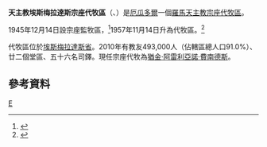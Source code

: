 {{Infobox Roman Catholic diocese
|Roman Catholic Diocese of = 天主教埃斯梅拉達斯宗座代牧區
|Latin name of diocese = Vicariatus Apostolicus Esmeraldensis
|image = Ecuador - Vicariato apostolico di Esmeraldas.jpg
|caption = 代牧區範圍
|location = [[厄瓜多爾|厄瓜多爾]]
|territory = [[埃斯梅拉達斯省|埃斯梅拉達斯省]]
|population = 493,000
|rite = 拉丁禮
|patron = 
|province = 
|established = 1945年
|cathedral = 基督君王座堂
|副主教座堂 =
|leadership = 宗座代牧
|website = 
|教宗 = 
|metropolitan = 
|ordinary = 猶金·阿雷利亞諾·費南德斯
|coadjutor bishop = 
|emeritus = 
}}

'''天主教埃斯梅拉達斯宗座代牧區'''（{{lang-la|Vicariatus Apostolicus Esmeraldensis}}、{{lang-es|Vicariato Apostólico de Esmeraldas}}）是[[厄瓜多爾|厄瓜多爾]]一個[[羅馬天主教|羅馬天主教]][[宗座代牧區|宗座代牧區]]。

1945年12月14日設宗座監牧區，<ref>{{cite journal
|journal=[[宗座公報|宗座公報]]
|publisher=梵蒂岡出版社
|date=1946年
|volume=38
|title=''Ad dominicum gregem''
|page=338
|url=http://www.vatican.va/archive/aas/documents/AAS%2038%20%5B1946%5D%20-%20ocr.pdf
|access-date=2013-06-05
|archive-date=2010-03-27
|archive-url=https://web.archive.org/web/20100327070129/http://www.vatican.va/archive/aas/documents/AAS%2038%20%5B1946%5D%20-%20ocr.pdf
|dead-url=no
}}</ref>1957年11月14日升為代牧區。<ref>{{cite journal
|journal=[[宗座公報|宗座公報]]
|publisher=梵蒂岡出版社
|date=1958年
|volume=50
|title=''Solet Apostolica''
|page=349
|url=http://www.vatican.va/archive/aas/documents/AAS%2050%20%5B1958%5D%20-%20ocr.pdf
|access-date=2013-06-05
|archive-date=2012-08-09
|archive-url=https://www.webcitation.org/69mL2kt3C?url=http://www.vatican.va/archive/aas/documents/AAS%2050%20%5B1958%5D%20-%20ocr.pdf
|dead-url=no
}}</ref>

代牧區位於[[埃斯梅拉達斯省|埃斯梅拉達斯省]]。2010年有教友493,000人（佔轄區總人口91.0%）、廿二個堂區、五十六名司鐸。現任宗座代牧為[[猶金·阿雷利亞諾·費南德斯|猶金·阿雷利亞諾·費南德斯]]。

==參考資料==
{{reflist}}
{{厄瓜多爾天主教教區}}
[[Category:厄瓜多爾天主教教區|E]]